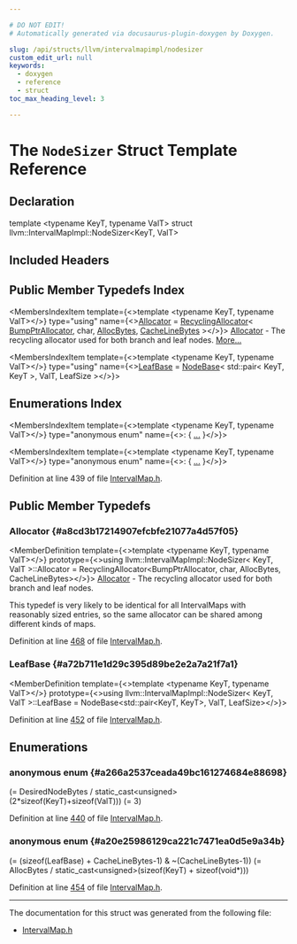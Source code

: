```yaml
---

# DO NOT EDIT!
# Automatically generated via docusaurus-plugin-doxygen by Doxygen.

slug: /api/structs/llvm/intervalmapimpl/nodesizer
custom_edit_url: null
keywords:
  - doxygen
  - reference
  - struct
toc_max_heading_level: 3

---
```





# The `NodeSizer` Struct Template Reference

<DoxygenPage pluginConfig={pluginConfig}>



## Declaration

<CodeBlock>template &lt;typename KeyT, typename ValT&gt;
struct llvm::IntervalMapImpl::NodeSizer&lt;KeyT, ValT&gt;</CodeBlock>

## Included Headers

<IncludesList>
<IncludesListItem
  filePath="llvm/ADT/IntervalMap.h"
  permalink="/docs/api/files/include/include/llvm/include/llvm/adt/intervalmap-h"
  isLocal="true" />
</IncludesList>

## Public Member Typedefs Index

<MembersIndex>

<MembersIndexItem
  template={<>template &lt;typename KeyT, typename ValT&gt;</>}
  type="using"
  name={<><a href="#a8cd3b17214907efcbfe21077a4d57f05">Allocator</a> = <a href="/docs/api/classes/llvm/recyclingallocator">RecyclingAllocator</a>&lt; <a href="/docs/api/namespaces/llvm/#a8e612822d4ba7bb36c9c79582a567108">BumpPtrAllocator</a>, char, <a href="#a20e25986129ca221c7471ea0d5e9a34bab4c056134ee40aa410405f64fe7364d1">AllocBytes</a>, <a href="/docs/api/namespaces/llvm/intervalmapimpl/#aacf91952cde5989ab8c6b38b501021c1a22be8a9f335245b5ce05d2a3d35a9221">CacheLineBytes</a> &gt;</>}>
<a href="#a8cd3b17214907efcbfe21077a4d57f05">Allocator</a> - The recycling allocator used for both branch and leaf nodes. <a href="#a8cd3b17214907efcbfe21077a4d57f05">More...</a>
</MembersIndexItem>

<MembersIndexItem
  template={<>template &lt;typename KeyT, typename ValT&gt;</>}
  type="using"
  name={<><a href="#a72b711e1d29c395d89be2e2a7a21f7a1">LeafBase</a> = <a href="/docs/api/classes/llvm/intervalmapimpl/nodebase">NodeBase</a>&lt; std::pair&lt; KeyT, KeyT &gt;, ValT, LeafSize &gt;</>}>
</MembersIndexItem>

</MembersIndex>

## Enumerations Index

<MembersIndex>

<MembersIndexItem
  template={<>template &lt;typename KeyT, typename ValT&gt;</>}
  type="anonymous enum"
  name={<>:  &#123; <a href="#a266a2537ceada49bc161274684e88698">...</a> &#125;</>}>
</MembersIndexItem>

<MembersIndexItem
  template={<>template &lt;typename KeyT, typename ValT&gt;</>}
  type="anonymous enum"
  name={<>:  &#123; <a href="#a20e25986129ca221c7471ea0d5e9a34b">...</a> &#125;</>}>
</MembersIndexItem>

</MembersIndex>


Definition at line 439 of file <a href="/docs/api/files/include/include/llvm/include/llvm/adt/intervalmap-h">IntervalMap.h</a>.

<SectionDefinition>

## Public Member Typedefs

### Allocator {#a8cd3b17214907efcbfe21077a4d57f05}

<MemberDefinition
  template={<>template &lt;typename KeyT, typename ValT&gt;</>}
  prototype={<>using llvm::IntervalMapImpl::NodeSizer&lt; KeyT, ValT &gt;::Allocator = 
      RecyclingAllocator&lt;BumpPtrAllocator, char, AllocBytes, CacheLineBytes&gt;</>}>
<a href="#a8cd3b17214907efcbfe21077a4d57f05">Allocator</a> - The recycling allocator used for both branch and leaf nodes.

This typedef is very likely to be identical for all IntervalMaps with reasonably sized entries, so the same allocator can be shared among different kinds of maps.

Definition at line <a href="/docs/api/files/include/include/llvm/include/llvm/adt/intervalmap-h/#l00468">468</a> of file <a href="/docs/api/files/include/include/llvm/include/llvm/adt/intervalmap-h">IntervalMap.h</a>.
</MemberDefinition>

### LeafBase {#a72b711e1d29c395d89be2e2a7a21f7a1}

<MemberDefinition
  template={<>template &lt;typename KeyT, typename ValT&gt;</>}
  prototype={<>using llvm::IntervalMapImpl::NodeSizer&lt; KeyT, ValT &gt;::LeafBase =  NodeBase&lt;std::pair&lt;KeyT, KeyT&gt;, ValT, LeafSize&gt;</>}>

Definition at line <a href="/docs/api/files/include/include/llvm/include/llvm/adt/intervalmap-h/#l00452">452</a> of file <a href="/docs/api/files/include/include/llvm/include/llvm/adt/intervalmap-h">IntervalMap.h</a>.
</MemberDefinition>

</SectionDefinition>

<SectionDefinition>

## Enumerations

### anonymous enum  {#a266a2537ceada49bc161274684e88698}

<MemberDefinition
  prototype="anonymous enum ">

<EnumerationList title="Enumeration values">

<Link id="a266a2537ceada49bc161274684e88698a4b7f7a78f45c7857075a626ec568aaf2" />
<EnumerationListItem name="DesiredLeafSize">
 (= DesiredNodeBytes /
      static&#95;cast&lt;unsigned&gt;(2&#42;sizeof(KeyT)+sizeof(ValT)))
</EnumerationListItem>

<Link id="a266a2537ceada49bc161274684e88698a564c0636d62bb13206f747e41d196b0c" />
<EnumerationListItem name="MinLeafSize">
 (= 3)
</EnumerationListItem>

</EnumerationList>

Definition at line <a href="/docs/api/files/include/include/llvm/include/llvm/adt/intervalmap-h/#l00440">440</a> of file <a href="/docs/api/files/include/include/llvm/include/llvm/adt/intervalmap-h">IntervalMap.h</a>.
</MemberDefinition>

### anonymous enum  {#a20e25986129ca221c7471ea0d5e9a34b}

<MemberDefinition
  prototype="anonymous enum ">

<EnumerationList title="Enumeration values">

<Link id="a20e25986129ca221c7471ea0d5e9a34bab4c056134ee40aa410405f64fe7364d1" />
<EnumerationListItem name="AllocBytes">
 (= (sizeof(LeafBase) + CacheLineBytes-1) &amp; ~(CacheLineBytes-1))
</EnumerationListItem>

<Link id="a20e25986129ca221c7471ea0d5e9a34ba79ed6f627e6df1b1833064f6ead08c97" />
<EnumerationListItem name="BranchSize">
 (= AllocBytes /
      static&#95;cast&lt;unsigned&gt;(sizeof(KeyT) + sizeof(void&#42;)))
</EnumerationListItem>

</EnumerationList>

Definition at line <a href="/docs/api/files/include/include/llvm/include/llvm/adt/intervalmap-h/#l00454">454</a> of file <a href="/docs/api/files/include/include/llvm/include/llvm/adt/intervalmap-h">IntervalMap.h</a>.
</MemberDefinition>

</SectionDefinition>

<hr/>

The documentation for this struct was generated from the following file:

<ul>
<li><a href="/docs/api/files/include/include/llvm/include/llvm/adt/intervalmap-h">IntervalMap.h</a></li>
</ul>

</DoxygenPage>
